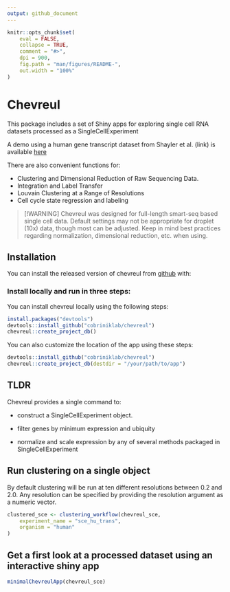 ```yaml
---
output: github_document
---
```


<!-- README.md is generated from README.Rmd. Please edit that file -->

```r
knitr::opts_chunk$set(
    eval = FALSE,
    collapse = TRUE,
    comment = "#>",
    dpi = 900,
    fig.path = "man/figures/README-",
    out.width = "100%"
)
```


# Chevreul

This package includes a set of Shiny apps for exploring single cell RNA datasets processed as a SingleCellExperiment

A demo using a human gene transcript dataset from Shayler et al. (link) is available <a href="http://cobrinik-1.saban-chla.usc.edu:8080/app/objectApp" target="_blank" rel="noopener noreferrer">here</a>

There are also convenient functions for:

-   Clustering and Dimensional Reduction of Raw Sequencing Data.
-   Integration and Label Transfer
-   Louvain Clustering at a Range of Resolutions
-   Cell cycle state regression and labeling

> [!WARNING]
> Chevreul was designed for full-length smart-seq based single cell data. Default settings may not be appropriate for droplet (10x) data, though most can be adjusted. Keep in mind best practices regarding normalization, dimensional reduction, etc. when using. 

## Installation

You can install the released version of chevreul from <a href="https://github.com/cobriniklab/chevreul" target="_blank" rel="noopener noreferrer">github</a> with:

### Install locally and run in three steps:

You can install chevreul locally using the following steps:

```r
install.packages("devtools")
devtools::install_github("cobriniklab/chevreul")
chevreul::create_project_db()
```

You can also customize the location of the app using these steps:

```r
devtools::install_github("cobriniklab/chevreul")
chevreul::create_project_db(destdir = "/your/path/to/app")
```

## TLDR

Chevreul provides a single command to:

-   construct a SingleCellExperiment object.

-   filter genes by minimum expression and ubiquity

-   normalize and scale expression by any of several methods packaged in SingleCellExperiment

## Run clustering on a single object

By default clustering will be run at ten different resolutions between 0.2 and 2.0. Any resolution can be specified by providing the resolution argument as a numeric vector.

```r
clustered_sce <- clustering_workflow(chevreul_sce,
    experiment_name = "sce_hu_trans",
    organism = "human"
)
```

## Get a first look at a processed dataset using an interactive shiny app

```r
minimalChevreulApp(chevreul_sce)
```
